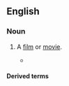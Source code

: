 ==English==

===Noun===
{{en-noun}}

# {{lb|en|dated}} A [[film]] or [[movie]].
#* {{quote-book|1=en|year=1932|year_published=1965|author=Delos W. Lovelace|authorlink=Delos W. Lovelace|title=[[w:King Kong (1933 film)|King Kong]]|page=13|passage="You make '''moving pictures'''. In jungles and places." "That's me. And I've picked you for the lead in my next picture."}}

====Derived terms====
{{col3|en
|moving-picture theater
}}

{{c|en|Buildings|Film}}